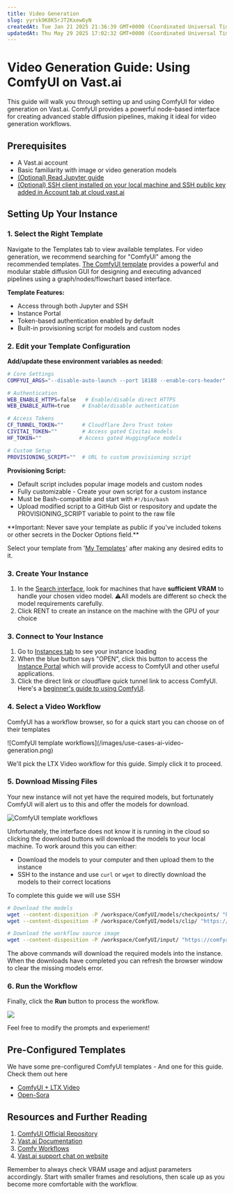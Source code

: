 ```yaml
---
title: Video Generation
slug: yyrsk9K8K5rJT2Kxew6yN
createdAt: Tue Jan 21 2025 21:36:39 GMT+0000 (Coordinated Universal Time)
updatedAt: Thu May 29 2025 17:02:32 GMT+0000 (Coordinated Universal Time)
---
```


# Video Generation Guide: Using ComfyUI on Vast.ai

This guide will walk you through setting up and using ComfyUI for video generation on Vast.ai. ComfyUI provides a powerful node-based interface for creating advanced stable diffusion pipelines, making it ideal for video generation workflows.

## Prerequisites

- A Vast.ai account
- Basic familiarity with image or video generation models
- [(Optional) Read Jupyter guide](https://docs.vast.ai/instances/jupyter)
- [(Optional) SSH client installed on your local machine and SSH public key added in Account tab at cloud.vast.ai](https://docs.vast.ai/instances/sshscp)

## Setting Up Your Instance

### 1. Select the Right Template

Navigate to the Templates tab to view available templates. For video generation, we recommend searching for "ComfyUI" among the recommended templates.  [The ComfyUI template](https://cloud.vast.ai/?ref_id=62897&creator_id=62897&name=ComfyUI) provides a powerful and modular stable diffusion GUI for designing and executing advanced pipelines using a graph/nodes/flowchart based interface.

**Template Features:**

- Access through both Jupyter and SSH
- Instance Portal
- Token-based authentication enabled by default
- Built-in provisioning script for models and custom nodes

### 2. **Edit your Template Configuration**

**Add/update these environment variables as needed:**

```bash Bash
# Core Settings
COMFYUI_ARGS="--disable-auto-launch --port 18188 --enable-cors-header"         # ComfyUI launch arguments

# Authentication
WEB_ENABLE_HTTPS=false   # Enable/disable direct HTTPS
WEB_ENABLE_AUTH=true    # Enable/disable authentication

# Access Tokens
CF_TUNNEL_TOKEN=""      # Cloudflare Zero Trust token
CIVITAI_TOKEN=""        # Access gated Civitai models
HF_TOKEN=""            # Access gated HuggingFace models

# Custom Setup
PROVISIONING_SCRIPT=""  # URL to custom provisioning script
```

**Provisioning Script:**

- Default script includes popular image models and custom nodes
- Fully customizable - Create your own script for a custom instance
- Must be Bash-compatible and start with `#!/bin/bash`
- Upload modified script to a GitHub Gist or respository and update the PROVISIONING\_SCRIPT variable to point to the raw file

<Warning>
**Important: Never save your template as public if you've included tokens or other secrets in the Docker Options field.**
</Warning>

Select your template from '[My Templates](https://cloud.vast.ai/templates/)' after making any desired edits to it.

### 3. Create Your Instance

1. In the [Search interface](https://cloud.vast.ai/create/), look for machines that have **sufficient VRAM** to handle your chosen video model.  ⚠All models are different so check the model requirements carefully.
2. Click RENT to create an instance on the machine with the GPU of your choice

### 3. Connect to Your Instance

1. Go to [Instances tab](https://cloud.vast.ai/instances/) to see your instance loading
2. When the blue button says "OPEN", click this button to access the [Instance Portal](https://docs.vast.ai/instance-portal) which will provide access to ComfyUI and other useful applications.
3. Click the direct link or cloudflare quick tunnel link to access ComfyUI. Here's a [beginner's guide to using ComfyUI](https://stable-diffusion-art.com/comfyui/).

### 4.  Select a Video Workflow

ComfyUI has a workflow browser, so for a quick start you can choose on of their templates

<Frame caption="ComfyUI Workflows">
![ComfyUI template workflows](/images/use-cases-ai-video-generation.png)
</Frame>

We'll pick the LTX Video workflow for this guide.  Simply click it to proceed.

### 5. Download Missing Files

Your new instance will not yet have the required models, but fortunately ComfyUI will alert us to this and offer the models for download.


![ComfyUI template workflows](/images/use-cases-ai-video-generation-2.png)


Unfortunately, the interface does not know it is running in the cloud so clicking the download buttons will download the models to your local machine.  To work around this you can either:&#x20;

- Download the models to your computer and then upload them to the instance
- SSH to the instance and use `curl` or `wget` to directly download the models to their correct locations

To complete this guide we will use SSH

```bash Bash
# Download the models
wget --content-disposition -P /workspace/ComfyUI/models/checkpoints/ "https://huggingface.co/Lightricks/LTX-Video/resolve/main/ltx-video-2b-v0.9.safetensors"
wget --content-disposition -P /workspace/ComfyUI/models/clip/ "https://huggingface.co/comfyanonymous/flux_text_encoders/resolve/main/t5xxl_fp16.safetensors"

# Download the workflow source image
wget --content-disposition -P /workspace/ComfyUI/input/ "https://comfyanonymous.github.io/ComfyUI_examples/ltxv/island.jpg"
```

The above commands will download the required models into the instance.  When the downloads have completed you can refresh the browser window to clear the missing models error.

### 6. Run the Workflow

Finally, click the **Run** button to process the workflow.

![](/images/use-cases-ai-video-generation-3.png)

Feel free to modify the prompts and experiement!

## Pre-Configured Templates

We have some pre-configured ComfyUI templates - And one for this guide.  Check them out here

- [ComfyUI + LTX Video](https://cloud.vast.ai/?ref_id=62897&creator_id=62897&name=ComfyUI%20%2B%20LTX%20Video)
- [Open-Sora](https://cloud.vast.ai/?ref_id=62897&creator_id=62897&name=Open-Sora)

## Resources and Further Reading

1. [ComfyUI Official Repository](https://github.com/comfyanonymous/ComfyUI)
2. [Vast.ai Documentation](https://docs.vast.ai/)
3. [Comfy Workflows](https://comfyworkflows.com/)
4. [Vast.ai support chat on website](https://vast.ai/)

Remember to always check VRAM usage and adjust parameters accordingly. Start with smaller frames and resolutions, then scale up as you become more comfortable with the workflow.
